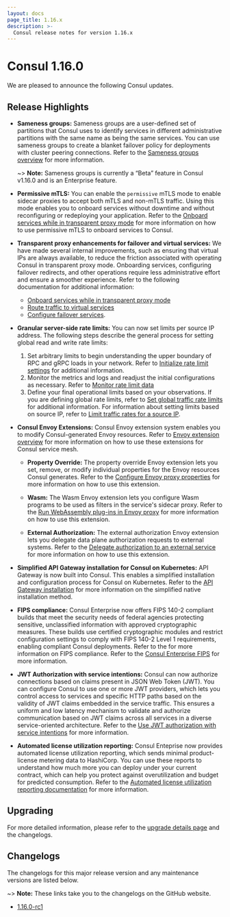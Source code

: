```yaml
---
layout: docs
page_title: 1.16.x
description: >-
  Consul release notes for version 1.16.x
---
```


# Consul 1.16.0
We are pleased to announce the following Consul updates. 
## Release Highlights

- **Sameness groups:** Sameness groups are a user-defined set of partitions that Consul uses to identify services in different administrative partitions with the same name as being the same services. You can use sameness groups to create a blanket failover policy for deployments with cluster peering connections. Refer to the [Sameness groups overview](/consul/docs/v1.16.x/connect/cluster-peering/usage/create-sameness-groups) for more information.

   ~> **Note:** Sameness groups is currently a “Beta” feature in Consul v1.16.0 and is an Enterprise feature.

- **Permissive mTLS:** You can enable the `permissive` mTLS mode to enable sidecar proxies to accept both mTLS and non-mTLS traffic. Using this mode enables you to onboard services without downtime and without reconfiguring or redeploying your application. Refer to the [Onboard services while in transparent proxy mode](/consul/docs/v1.16.x/k8s/connect/onboarding-tproxy-mode) for more information on how to use permissive mTLS to onboard services to Consul.

- **Transparent proxy enhancements for failover and virtual services:** We have made several internal improvements, such as ensuring that virtual IPs are always available, to reduce the friction associated with operating Consul in transparent proxy mode. Onboarding services, configuring failover redirects, and other operations require less administrative effort and ensure a smoother experience. Refer to the following documentation for additional information: 

    - [Onboard services while in transparent proxy mode](/consul/docs/v1.16.x/k8s/connect/onboarding-tproxy-mode)
    - [Route traffic to virtual services](/consul/docs/v1.16.x/k8s/l7-traffic/route-to-virtual-services)
    - [Configure failover services](/consul/docs/v1.16.x/k8s/l7-traffic/failover-tproxy).

- **Granular server-side rate limits:** You can now set limits per source IP address. The following steps describe the general process for setting global read and write rate limits:

    1. Set arbitrary limits to begin understanding the upper boundary of RPC and gRPC loads in your network. Refer to [Initialize rate limit settings](/consul/docs/v1.16.x/agent/limits/usage/init-rate-limits) for additional information.
    1. Monitor the metrics and logs and readjust the initial configurations as necessary. Refer to [Monitor rate limit data](/consul/docs/v1.16.x/agent/limits/usage/monitor-rate-limits)
    1. Define your final operational limits based on your observations. If you are defining global rate limits, refer to [Set global traffic rate limits](/consul/docs/v1.16.x/agent/limits/usage/set-global-traffic-rate-limits) for additional information. For information about setting limits based on source IP, refer to [Limit traffic rates for a source IP](/consul/docs/v1.16.x/agent/limits/usage/limit-request-rates-from-ips).

- **Consul Envoy Extensions:** Consul Envoy extension system enables you to modify Consul-generated Envoy resources. Refer to [Envoy extension overview](/consul/docs/connect/proxies/envoy-extensions) for more information on how to use these extensions for Consul service mesh.

    - **Property Override:** The property override Envoy extension lets you set, remove, or modify individual properties for the Envoy resources Consul generates. Refer to the [Configure Envoy proxy properties](/consul/docs/v1.16.x/connect/proxies/envoy-extensions/usage/property-override) for more information on how to use this extension. 

    - **Wasm:** The Wasm Envoy extension lets you configure Wasm programs to be used as filters in the service's sidecar proxy. Refer to the [Run WebAssembly plug-ins in Envoy proxy](/consul/docs/v1.16.x/connect/proxies/envoy-extensions/usage/wasm) for more information on how to use this extension. 

    - **External Authorization:** The external authorization Envoy extension lets you delegate data plane authorization requests to external systems. Refer to the [Delegate authorization to an external service](/consul/docs/v1.16.x/connect/proxies/envoy-extensions/usage/ext-authz) for more information on how to use this extension. 

- **Simplified API Gateway installation for Consul on Kubernetes:** API Gateway is now built into Consul. This enables a simplified installation and configuration process for Consul on Kubernetes. Refer to the [API Gateway installation](/consul/docs/v1.16.x/api-gateway/install) for more information on the simplified native installation method. 

- **FIPS compliance:** Consul Enterprise now offers FIPS 140-2 compliant builds that meet the security needs of federal agencies protecting sensitive, unclassified information with approved cryptographic measures. These builds use certified cryptographic modules and restrict configuration settings to comply with FIPS 140-2 Level 1 requirements, enabling compliant Consul deployments. Refer to the []() for more information on FIPS compliance. Refer to the [Consul Enterprise FIPS](/consul/docs/v1.16.x/enterprise/fips) for more information.

- **JWT Authorization with service intentions:** Consul can now authorize connections based on claims present in JSON Web Token (JWT). You can configure Consul to use one or more JWT providers, which lets you control access to services and specific HTTP paths based on the validity of JWT claims embedded in the service traffic. This ensures a uniform and low latency mechanism to validate and authorize communication based on JWT claims across all services in a diverse service-oriented architecture. Refer to the [Use JWT authorization with service intentions](/consul/docs/v1.16.x/connect/intentions/jwt-authorization) for more information.

- **Automated license utilization reporting:** Consul Enteprise now provides automated license utilization reporting, which sends minimal product-license metering data to HashiCorp. You can use these reports to understand how much more you can deploy under your current contract, which can help you protect against overutilization and budget for predicted consumption. Refer to the [Automated license utilization reporting documentation](/consul/docs/v1.16.x/enterprise/license/utilization-reporting) for more information. 

## Upgrading

For more detailed information, please refer to the [upgrade details page](/consul/docs/upgrading/upgrade-specific) and the changelogs.

## Changelogs

The changelogs for this major release version and any maintenance versions are listed below.

~> **Note:** These links take you to the changelogs on the GitHub website.

- [1.16.0-rc1](https://github.com/hashicorp/consul/releases/tag/v1.16.0-rc1)